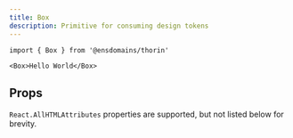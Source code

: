 ```yaml
---
title: Box
description: Primitive for consuming design tokens
---
```


```tsx
import { Box } from '@ensdomains/thorin'
```

```tsx expand=true live=true
<Box>Hello World</Box>
```

## Props

`React.AllHTMLAttributes` properties are supported, but not listed below for brevity.

<PropsTable sourceLink={sourceLink} types={types} />
